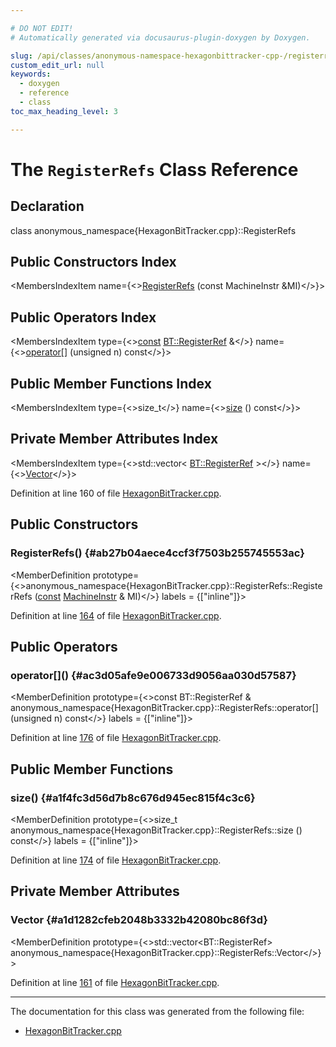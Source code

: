 ```yaml
---

# DO NOT EDIT!
# Automatically generated via docusaurus-plugin-doxygen by Doxygen.

slug: /api/classes/anonymous-namespace-hexagonbittracker-cpp-/registerrefs
custom_edit_url: null
keywords:
  - doxygen
  - reference
  - class
toc_max_heading_level: 3

---
```





# The `RegisterRefs` Class Reference

<DoxygenPage pluginConfig={pluginConfig}>



## Declaration

<CodeBlock>class anonymous_namespace{HexagonBitTracker.cpp}::RegisterRefs</CodeBlock>

## Public Constructors Index

<MembersIndex>

<MembersIndexItem
  name={<><a href="#ab27b04aece4ccf3f7503b255745553ac">RegisterRefs</a> (const MachineInstr &amp;MI)</>}>
</MembersIndexItem>

</MembersIndex>

## Public Operators Index

<MembersIndex>

<MembersIndexItem
  type={<><a href="/docs/api/files/lib/lib/target/lib/target/aarch64/aarch64promoteconstant-cpp/#a90f8350fecae261c25be85d38b451bff">const</a> <a href="/docs/api/structs/llvm/bittracker/registerref">BT::RegisterRef</a> &amp;</>}
  name={<><a href="#ac3d05afe9e006733d9056aa030d57587">operator&#91;&#93;</a> (unsigned n) const</>}>
</MembersIndexItem>

</MembersIndex>

## Public Member Functions Index

<MembersIndex>

<MembersIndexItem
  type={<>size&#95;t</>}
  name={<><a href="#a1f4fc3d56d7b8c676d945ec815f4c3c6">size</a> () const</>}>
</MembersIndexItem>

</MembersIndex>

## Private Member Attributes Index

<MembersIndex>

<MembersIndexItem
  type={<>std::vector&lt; <a href="/docs/api/structs/llvm/bittracker/registerref">BT::RegisterRef</a> &gt;</>}
  name={<><a href="#a1d1282cfeb2048b3332b42080bc86f3d">Vector</a></>}>
</MembersIndexItem>

</MembersIndex>


Definition at line 160 of file <a href="/docs/api/files/lib/lib/target/lib/target/hexagon/hexagonbittracker-cpp">HexagonBitTracker.cpp</a>.

<SectionDefinition>

## Public Constructors

### RegisterRefs() {#ab27b04aece4ccf3f7503b255745553ac}

<MemberDefinition
  prototype={<>anonymous&#95;namespace&#123;HexagonBitTracker.cpp&#125;::RegisterRefs::RegisterRefs (<a href="/docs/api/files/lib/lib/target/lib/target/aarch64/aarch64promoteconstant-cpp/#a90f8350fecae261c25be85d38b451bff">const</a> <a href="/docs/api/classes/llvm/machineinstr">MachineInstr</a> &amp; MI)</>}
  labels = {["inline"]}>

Definition at line <a href="/docs/api/files/lib/lib/target/lib/target/hexagon/hexagonbittracker-cpp/#l00164">164</a> of file <a href="/docs/api/files/lib/lib/target/lib/target/hexagon/hexagonbittracker-cpp">HexagonBitTracker.cpp</a>.
</MemberDefinition>

</SectionDefinition>

<SectionDefinition>

## Public Operators

### operator&#91;&#93;() {#ac3d05afe9e006733d9056aa030d57587}

<MemberDefinition
  prototype={<>const BT::RegisterRef &amp; anonymous&#95;namespace&#123;HexagonBitTracker.cpp&#125;::RegisterRefs::operator&#91;&#93; (unsigned n) const</>}
  labels = {["inline"]}>

Definition at line <a href="/docs/api/files/lib/lib/target/lib/target/hexagon/hexagonbittracker-cpp/#l00176">176</a> of file <a href="/docs/api/files/lib/lib/target/lib/target/hexagon/hexagonbittracker-cpp">HexagonBitTracker.cpp</a>.
</MemberDefinition>

</SectionDefinition>

<SectionDefinition>

## Public Member Functions

### size() {#a1f4fc3d56d7b8c676d945ec815f4c3c6}

<MemberDefinition
  prototype={<>size&#95;t anonymous&#95;namespace&#123;HexagonBitTracker.cpp&#125;::RegisterRefs::size () const</>}
  labels = {["inline"]}>

Definition at line <a href="/docs/api/files/lib/lib/target/lib/target/hexagon/hexagonbittracker-cpp/#l00174">174</a> of file <a href="/docs/api/files/lib/lib/target/lib/target/hexagon/hexagonbittracker-cpp">HexagonBitTracker.cpp</a>.
</MemberDefinition>

</SectionDefinition>

<SectionDefinition>

## Private Member Attributes

### Vector {#a1d1282cfeb2048b3332b42080bc86f3d}

<MemberDefinition
  prototype={<>std::vector&lt;BT::RegisterRef&gt; anonymous&#95;namespace&#123;HexagonBitTracker.cpp&#125;::RegisterRefs::Vector</>}>

Definition at line <a href="/docs/api/files/lib/lib/target/lib/target/hexagon/hexagonbittracker-cpp/#l00161">161</a> of file <a href="/docs/api/files/lib/lib/target/lib/target/hexagon/hexagonbittracker-cpp">HexagonBitTracker.cpp</a>.
</MemberDefinition>

</SectionDefinition>

<hr/>

The documentation for this class was generated from the following file:

<ul>
<li><a href="/docs/api/files/lib/lib/target/lib/target/hexagon/hexagonbittracker-cpp">HexagonBitTracker.cpp</a></li>
</ul>

</DoxygenPage>
